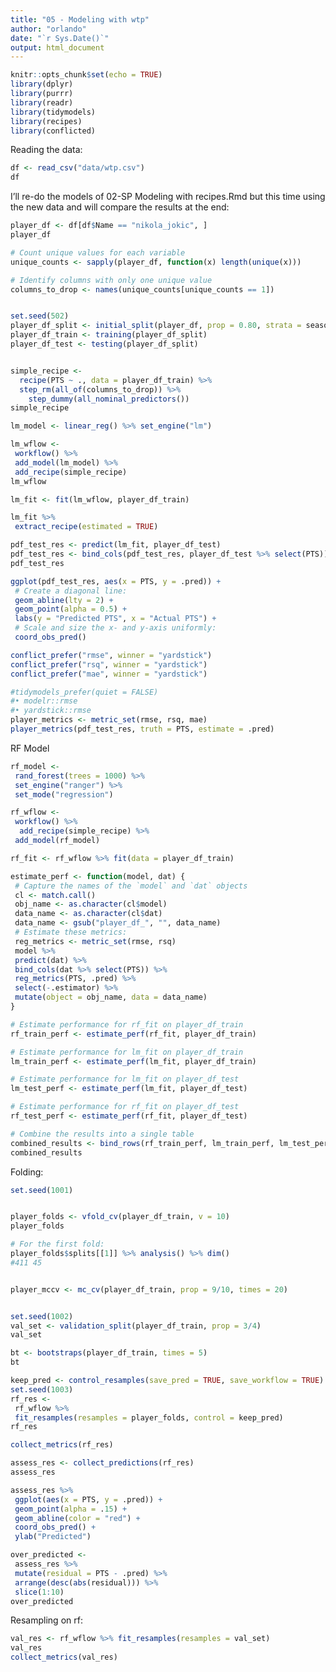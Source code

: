 ```yaml
---
title: "05 - Modeling with wtp"
author: "orlando"
date: "`r Sys.Date()`"
output: html_document
---
```


```r
knitr::opts_chunk$set(echo = TRUE)
library(dplyr)
library(purrr)
library(readr)
library(tidymodels)
library(recipes)
library(conflicted)

```

Reading the data:
```r
df <- read_csv("data/wtp.csv")
df
```
I'll re-do the models of 02-SP Modeling with recipes.Rmd but this time using the new data and will compare the results at the end:
```r

player_df <- df[df$Name == "nikola_jokic", ]
player_df

```


```r

# Count unique values for each variable
unique_counts <- sapply(player_df, function(x) length(unique(x)))

# Identify columns with only one unique value
columns_to_drop <- names(unique_counts[unique_counts == 1])


set.seed(502)
player_df_split <- initial_split(player_df, prop = 0.80, strata = season_month)
player_df_train <- training(player_df_split)
player_df_test <- testing(player_df_split)


simple_recipe <-
  recipe(PTS ~ ., data = player_df_train) %>%
  step_rm(all_of(columns_to_drop)) %>%
    step_dummy(all_nominal_predictors())
simple_recipe

lm_model <- linear_reg() %>% set_engine("lm")

lm_wflow <-
 workflow() %>%
 add_model(lm_model) %>%
 add_recipe(simple_recipe)
lm_wflow

lm_fit <- fit(lm_wflow, player_df_train)

lm_fit %>%
 extract_recipe(estimated = TRUE)

pdf_test_res <- predict(lm_fit, player_df_test)
pdf_test_res <- bind_cols(pdf_test_res, player_df_test %>% select(PTS))
pdf_test_res

ggplot(pdf_test_res, aes(x = PTS, y = .pred)) +
 # Create a diagonal line:
 geom_abline(lty = 2) +
 geom_point(alpha = 0.5) +
 labs(y = "Predicted PTS", x = "Actual PTS") +
 # Scale and size the x- and y-axis uniformly:
 coord_obs_pred()

conflict_prefer("rmse", winner = "yardstick")
conflict_prefer("rsq", winner = "yardstick")
conflict_prefer("mae", winner = "yardstick")

#tidymodels_prefer(quiet = FALSE)
#• modelr::rmse
#• yardstick::rmse
player_metrics <- metric_set(rmse, rsq, mae)
player_metrics(pdf_test_res, truth = PTS, estimate = .pred)

```

RF Model
```r

rf_model <-
 rand_forest(trees = 1000) %>%
 set_engine("ranger") %>%
 set_mode("regression")

rf_wflow <-
 workflow() %>%
  add_recipe(simple_recipe) %>%
 add_model(rf_model)

rf_fit <- rf_wflow %>% fit(data = player_df_train)

```


```r

estimate_perf <- function(model, dat) {
 # Capture the names of the `model` and `dat` objects
 cl <- match.call()
 obj_name <- as.character(cl$model)
 data_name <- as.character(cl$dat)
 data_name <- gsub("player_df_", "", data_name)
 # Estimate these metrics:
 reg_metrics <- metric_set(rmse, rsq)
 model %>%
 predict(dat) %>%
 bind_cols(dat %>% select(PTS)) %>%
 reg_metrics(PTS, .pred) %>%
 select(-.estimator) %>%
 mutate(object = obj_name, data = data_name)
}

# Estimate performance for rf_fit on player_df_train
rf_train_perf <- estimate_perf(rf_fit, player_df_train)

# Estimate performance for lm_fit on player_df_train
lm_train_perf <- estimate_perf(lm_fit, player_df_train)

# Estimate performance for lm_fit on player_df_test
lm_test_perf <- estimate_perf(lm_fit, player_df_test)

# Estimate performance for rf_fit on player_df_test
rf_test_perf <- estimate_perf(rf_fit, player_df_test)

# Combine the results into a single table
combined_results <- bind_rows(rf_train_perf, lm_train_perf, lm_test_perf, rf_test_perf)
combined_results

```
Folding:
```r

set.seed(1001)


player_folds <- vfold_cv(player_df_train, v = 10)
player_folds

# For the first fold:
player_folds$splits[[1]] %>% analysis() %>% dim()
#411 45


player_mccv <- mc_cv(player_df_train, prop = 9/10, times = 20)


set.seed(1002)
val_set <- validation_split(player_df_train, prop = 3/4)
val_set

bt <- bootstraps(player_df_train, times = 5)
bt

keep_pred <- control_resamples(save_pred = TRUE, save_workflow = TRUE)
set.seed(1003)
rf_res <-
 rf_wflow %>%
 fit_resamples(resamples = player_folds, control = keep_pred)
rf_res

collect_metrics(rf_res)

assess_res <- collect_predictions(rf_res)
assess_res

assess_res %>%
 ggplot(aes(x = PTS, y = .pred)) +
 geom_point(alpha = .15) +
 geom_abline(color = "red") +
 coord_obs_pred() +
 ylab("Predicted")

over_predicted <-
 assess_res %>%
 mutate(residual = PTS - .pred) %>%
 arrange(desc(abs(residual))) %>%
 slice(1:10)
over_predicted

```
Resampling on rf:

```r
val_res <- rf_wflow %>% fit_resamples(resamples = val_set)
val_res
collect_metrics(val_res)

```





